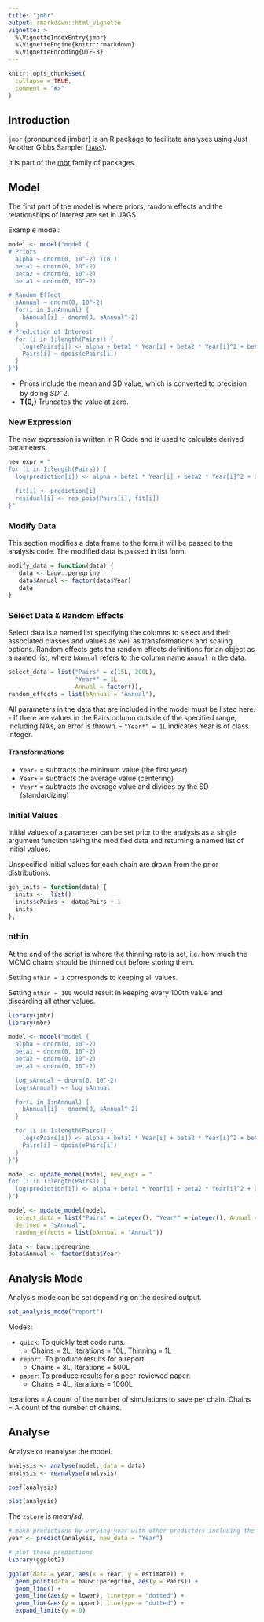```yaml
---
title: "jmbr"
output: rmarkdown::html_vignette
vignette: >
  %\VignetteIndexEntry{jmbr}
  %\VignetteEngine{knitr::rmarkdown}
  %\VignetteEncoding{UTF-8}
---
```


```r
knitr::opts_chunk$set(
  collapse = TRUE,
  comment = "#>"
)
```

## Introduction

`jmbr` (pronounced jimber) is an R package to facilitate analyses using Just Another Gibbs Sampler ([`JAGS`](http://mcmc-jags.sourceforge.net)).

It is part of the [mbr](https://github.com/poissonconsulting/mbr) family of packages.

## Model

The first part of the model is where priors, random effects and the relationships of interest are set in JAGS.

Example model:

```r
model <- model("model {
# Priors
  alpha ~ dnorm(0, 10^-2) T(0,)
  beta1 ~ dnorm(0, 10^-2)
  beta2 ~ dnorm(0, 10^-2)
  beta3 ~ dnorm(0, 10^-2)

# Random Effect
  sAnnual ~ dnorm(0, 10^-2) 
  for(i in 1:nAnnual) {
    bAnnual[i] ~ dnorm(0, sAnnual^-2)
  }
# Prediction of Interest
  for (i in 1:length(Pairs)) {
    log(ePairs[i]) <- alpha + beta1 * Year[i] + beta2 * Year[i]^2 + beta3 * Year[i]^3 + bAnnual[Annual[i]]
    Pairs[i] ~ dpois(ePairs[i])
  }
}")
```

- Priors include the mean and SD value, which is converted to precision by doing $SD^-2$.
- __T(0,)__ Truncates the value at zero. 

### New Expression

The new expression is written in R Code and is used to calculate derived parameters.

```r
new_expr = "
for (i in 1:length(Pairs)) {
  log(prediction[i]) <- alpha + beta1 * Year[i] + beta2 * Year[i]^2 + beta3 * Year[i]^3 + bAnnual[Annual[i]]
  
  fit[i] <- prediction[i] 
  residual[i] <- res_pois(Pairs[i], fit[i])
}"
```

### Modify Data

This section modifies a data frame to the form it will be passed to the analysis code. The modified data is passed in list form.

```r
modify_data = function(data) {
   data <- bauw::peregrine
   data$Annual <- factor(data$Year)
   data
}
```

### Select Data & Random Effects

Select data is a named list specifying the columns to select and their associated classes and values as well as transformations and scaling options. 
Random effects gets the random effects definitions for an object as a named list, where `bAnnual` refers to the column name `Annual` in the data.

```r
select_data = list("Pairs" = c(15L, 200L), 
                   "Year*" = 1L,
                   Annual = factor()),
random_effects = list(bAnnual = "Annual"),
```

All parameters in the data that are included in the model must be listed here. 
- If there are values in the Pairs column outside of the specified range, including NA's, an error is thrown. 
- `"Year*" = 1L` indicates Year is of class integer.

#### Transformations 

- `Year-` = subtracts the minimum value (the first year) 
- `Year+` = subtracts the average value (centering)
- `Year*` = subtracts the average value and divides by the SD (standardizing)

### Initial Values

Initial values of a parameter can be set prior to the analysis as a single argument function taking the modified data and returning a named list of initial values.

Unspecified initial values for each chain are drawn from the prior distributions.

```r
gen_inits = function(data) {
  inits <-  list()
  inits$ePairs <- data$Pairs + 1
  inits
},
```

### nthin

At the end of the script is where the thinning rate is set, i.e. how much the MCMC chains should be thinned out before storing them. 

Setting `nthin = 1` corresponds to keeping all values.

Setting `nthin = 100` would result in keeping every 100th value and discarding all other values.

```r
library(jmbr)
library(mbr)
```
```r
model <- model("model {
  alpha ~ dnorm(0, 10^-2)
  beta1 ~ dnorm(0, 10^-2)
  beta2 ~ dnorm(0, 10^-2)
  beta3 ~ dnorm(0, 10^-2)

  log_sAnnual ~ dnorm(0, 10^-2)
  log(sAnnual) <- log_sAnnual

  for(i in 1:nAnnual) {
    bAnnual[i] ~ dnorm(0, sAnnual^-2)
  }

  for (i in 1:length(Pairs)) {
    log(ePairs[i]) <- alpha + beta1 * Year[i] + beta2 * Year[i]^2 + beta3 * Year[i]^3 + bAnnual[Annual[i]]
    Pairs[i] ~ dpois(ePairs[i])
  }
}")

model <- update_model(model, new_expr = "
for (i in 1:length(Pairs)) {
  log(prediction[i]) <- alpha + beta1 * Year[i] + beta2 * Year[i]^2 + beta3 * Year[i]^3 + bAnnual[Annual[i]]
}")

model <- update_model(model, 
  select_data = list("Pairs" = integer(), "Year*" = integer(), Annual = factor()),
  derived = "sAnnual",
  random_effects = list(bAnnual = "Annual"))

data <- bauw::peregrine
data$Annual <- factor(data$Year)
```

## Analysis Mode

Analysis mode can be set depending on the desired output.

```r
set_analysis_mode("report")
```

Modes:

- `quick`: To quickly test code runs.
  - Chains = 2L, Iterations = 10L, Thinning = 1L
- `report`: To produce results for a report. 
  - Chains = 3L, Iterations = 500L
- `paper`: To produce results for a peer-reviewed paper.
  - Chains = 4L, iterations = 1000L

Iterations = A count of the number of simulations to save per chain.
Chains = A count of the number of chains.

## Analyse

Analyse or reanalyse the model.

```r
analysis <- analyse(model, data = data)
analysis <- reanalyse(analysis)

coef(analysis)

plot(analysis)
```
The `zscore` is $mean / sd$.

```r
# make predictions by varying year with other predictors including the random effect of Annual held constant
year <- predict(analysis, new_data = "Year")

# plot those predictions
library(ggplot2)

ggplot(data = year, aes(x = Year, y = estimate)) +
  geom_point(data = bauw::peregrine, aes(y = Pairs)) +
  geom_line() +
  geom_line(aes(y = lower), linetype = "dotted") +
  geom_line(aes(y = upper), linetype = "dotted") +
  expand_limits(y = 0)
```
